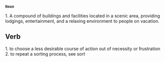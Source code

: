 
 '''Noun''' 

1. A compound of buildings and facilities located in a scenic area, providing lodgings, entertainment, and a relaxing environment to people on vacation.

== Verb ==

1. to choose a less desirable course of action out of necessity or frustration
2. to repeat a sorting process, see sort
